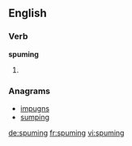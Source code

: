 
==English==

===Verb===
'''spuming'''

# {{present participle of|spume}}

===Anagrams===
* [[impugns#English|impugns]]
* [[sumping#English|sumping]]

[[de:spuming]]
[[fr:spuming]]
[[vi:spuming]]